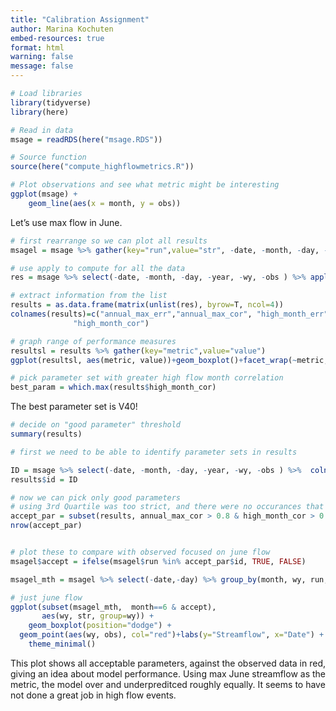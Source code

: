 ```yaml
---
title: "Calibration Assignment"
author: Marina Kochuten
embed-resources: true
format: html
warning: false
message: false
---
```


```r
# Load libraries
library(tidyverse)
library(here)
```

```r
# Read in data
msage = readRDS(here("msage.RDS"))

# Source function
source(here("compute_highflowmetrics.R"))
```

```r
# Plot observations and see what metric might be interesting
ggplot(msage) +
    geom_line(aes(x = month, y = obs))
```

Let's use max flow in June.

```r
# first rearrange so we can plot all results
msagel = msage %>% gather(key="run",value="str", -date, -month, -day, -year, -wy,-obs)

# use apply to compute for all the data
res = msage %>% select(-date, -month, -day, -year, -wy, -obs ) %>% apply(2,FUN=compute_highflowmetrics, o=msage$obs, month=msage$month, day=msage$day, year=msage$year, wy=msage$wy)

# extract information from the list
results = as.data.frame(matrix(unlist(res), byrow=T, ncol=4))
colnames(results)=c("annual_max_err","annual_max_cor", "high_month_err",
              "high_month_cor")

# graph range of performance measures
resultsl = results %>% gather(key="metric",value="value")
ggplot(resultsl, aes(metric, value))+geom_boxplot()+facet_wrap(~metric, scales="free")
```

```r
# pick parameter set with greater high flow month correlation
best_param = which.max(results$high_month_cor)
```

The best parameter set is V40!

```r
# decide on "good parameter" threshold
summary(results)
```


```r
# first we need to be able to identify parameter sets in results

ID = msage %>% select(-date, -month, -day, -year, -wy, -obs ) %>%  colnames()
results$id = ID

# now we can pick only good parameters
# using 3rd Quartile was too strict, and there were no occurances that met the threshold for june. needed to ease up a bit on both cor and errors
accept_par = subset(results, annual_max_cor > 0.8 & high_month_cor > 0.87 & abs(annual_max_err < 2.9) & abs(high_month_err) < 20)
nrow(accept_par)


# plot these to compare with observed focused on june flow
msagel$accept = ifelse(msagel$run %in% accept_par$id, TRUE, FALSE)

msagel_mth = msagel %>% select(-date,-day) %>% group_by(month, wy, run, accept) %>% summarise(str=mean(str, na.rm=T), obs=mean(obs, na.rm=T))

# just june flow
ggplot(subset(msagel_mth,  month==6 & accept),
       aes(wy, str, group=wy)) + 
    geom_boxplot(position="dodge") +
  geom_point(aes(wy, obs), col="red")+labs(y="Streamflow", x="Date") +
    theme_minimal()
```
This plot shows all acceptable parameters, against the observed data in red, giving an idea about model performance.
Using max June streamflow as the metric, the model over and underpreditced roughly equally. It seems to have not done a great job in high flow events.


